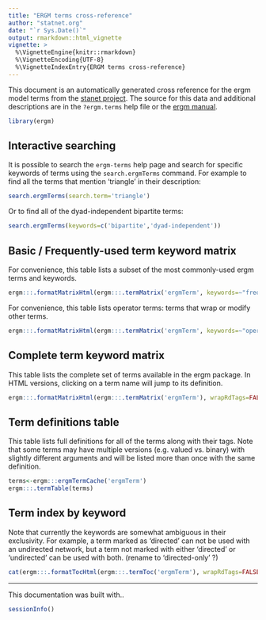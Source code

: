 ```yaml
---
title: "ERGM terms cross-reference"
author: "statnet.org"
date: "`r Sys.Date()`"
output: rmarkdown::html_vignette
vignette: >
  %\VignetteEngine{knitr::rmarkdown}
  %\VignetteEncoding{UTF-8}
  %\VignetteIndexEntry{ERGM terms cross-reference}
---
```

<style type="text/css">
table, td, th {
  border: 1px solid #cccccc;
  padding: 8px;
}
</style>

This document is an automatically generated cross reference for the ergm model terms from the [stanet project](https://statnet.org).  The source for this data and additional descriptions are in the `?ergm.terms` help file or the [ergm manual](https://cran.r-project.org/package=ergm). 


```r
library(ergm)
```

## Interactive searching

It is possible to search the `ergm-terms` help page and search for specific keywords of terms using the `search.ergmTerms` command.  For example to find all the terms that mention 'triangle' in their description:

```r
search.ergmTerms(search.term='triangle')
```

Or to find all of the dyad-independent bipartite terms:

```r
search.ergmTerms(keywords=c('bipartite','dyad-independent'))
```


## Basic / Frequently-used term keyword matrix

For convenience, this table lists a subset of the most commonly-used ergm terms and keywords.

```r
ergm:::.formatMatrixHtml(ergm:::.termMatrix('ergmTerm', keywords=~"frequently-used"%in%., display.keywords = subset(ergm::ergm_keyword(), popular)$name), wrapRdTags=FALSE)
```

For convenience, this table lists operator terms: terms that wrap or modify other terms.

```r
ergm:::.formatMatrixHtml(ergm:::.termMatrix('ergmTerm', keywords=~"operator"%in%., display.keywords = subset(ergm::ergm_keyword(), popular & name!="operator")$name), wrapRdTags=FALSE)
```


## Complete term keyword matrix
This table lists the complete set of terms available in the ergm package. In HTML versions, clicking on a term name will jump to its definition. 

```r
ergm:::.formatMatrixHtml(ergm:::.termMatrix('ergmTerm'), wrapRdTags=FALSE)
```


## Term definitions table

This table lists full definitions for all of the terms along with their tags.  Note that some terms may have multiple versions (e.g. valued vs. binary) with slightly different arguments and will be listed more than once with the same definition. 

```r
terms<-ergm:::ergmTermCache('ergmTerm')
ergm:::.termTable(terms)
```

## Term index by keyword

Note that currently the keywords are somewhat ambiguous in their exclusivity.  For example, a term marked as 'directed' can not be used with an undirected network, but a term not marked with either 'directed' or 'undirected' can be used with both. (rename to 'directed-only' ?)

```r
cat(ergm:::.formatTocHtml(ergm:::.termToc('ergmTerm'), wrapRdTags=FALSE))
```

------------

This documentation was built with..
```r
sessionInfo()
```
